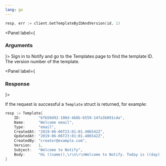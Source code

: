 ```yaml
---
lang: go
---
```

```go
resp, err := client.GetTemplateByIDAndVersion(id, 1)
```
<Panel label={<H3 appearAs={H5}>Arguments</H3>}>
  <Parameters>
    <Parameter required name="id" kind="string">
      Sign in to Notify and go to the Templates page to find the template ID.
    </Parameter>
    <Parameter required name="version" kind="int">
      The version number of the template.
    </Parameter>
  </Parameters>
</Panel>

<Panel label={<H3 appearAs={H5}>Response</H3>}>

If the request is successful a `Template` struct is returned, for example:

```go
resp := Template{
    ID:        "bfb50d92-100d-4b8b-b559-14fa3b091cda",
    Name:      "Welcome email",
    Type:      "email",
    CreatedAt: "2019-06-06T23:01:01.406542Z",
    UpdatedAt: "2019-06-06T23:01:01.406542Z",
    CreatedBy: "creator@example.com",
    Version:   1,
    Subject:   "Welcome to Notify",
    Body:      "Hi ((name)),\r\n\r\nWelcome to Notify. Today is ((day)).",
}
```

</Panel>
